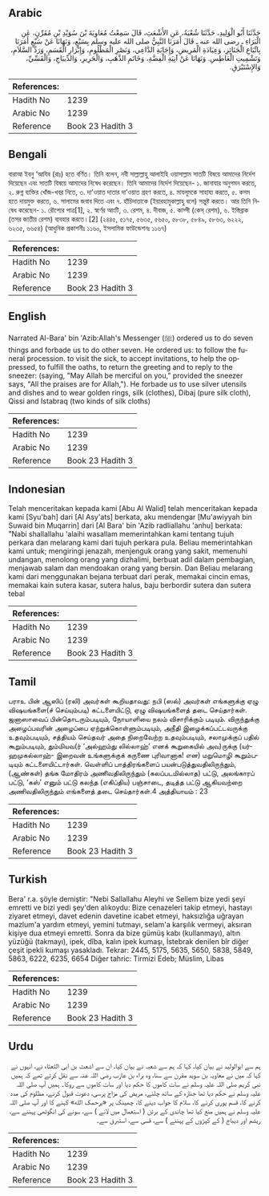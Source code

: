 ## Arabic


<div dir="rtl" lang="ar" style={{fontSize:'larger',backgroundColor:'#f8f9fa',padding:20}}>
حَدَّثَنَا أَبُو الْوَلِيدِ، حَدَّثَنَا شُعْبَةُ، عَنِ الأَشْعَثِ، قَالَ سَمِعْتُ مُعَاوِيَةَ بْنَ سُوَيْدِ بْنِ مُقَرِّنٍ، عَنِ الْبَرَاءِ ـ رضى الله عنه ـ قَالَ أَمَرَنَا النَّبِيُّ صلى الله عليه وسلم بِسَبْعٍ، وَنَهَانَا عَنْ سَبْعٍ أَمَرَنَا بِاتِّبَاعِ الْجَنَائِزِ، وَعِيَادَةِ الْمَرِيضِ، وَإِجَابَةِ الدَّاعِي، وَنَصْرِ الْمَظْلُومِ، وَإِبْرَارِ الْقَسَمِ، وَرَدِّ السَّلاَمِ، وَتَشْمِيتِ الْعَاطِسِ‏.‏ وَنَهَانَا عَنْ آنِيَةِ الْفِضَّةِ، وَخَاتَمِ الذَّهَبِ، وَالْحَرِيرِ، وَالدِّيبَاجِ، وَالْقَسِّيِّ، وَالإِسْتَبْرَقِ‏.‏
</div>
<div style={{backgroundColor:'#f8f9fa',padding:20, marginBottom: 10}}><table> <thead> <tr> <th>References:</th> <th></th> </tr> </thead> <tbody><tr><td>Hadith No</td><td>1239</td></tr><tr><td>Arabic No</td><td>1239</td></tr><tr><td>Reference</td><td>Book 23 Hadith 3</td></tr></tbody></table></div>

## Bengali


<div dir="ltr" lang="bn" style={{fontSize:'larger',backgroundColor:'#f8f9fa',padding:20}}>
বারাআ ইবনু ‘আযিব (রাঃ) হতে বর্ণিত। তিনি বলেন, নবী সাল্লাল্লাহু আলাইহি ওয়াসাল্লাম সাতটি বিষয়ে আমাদের নির্দেশ দিয়েছেন এবং সাতটি বিষয়ে আমাদের নিষেধ করেছেন। তিনি আমাদের নির্দেশ দিয়েছেন- ১. জানাযার অনুগমন করতে, ২. রুগ্ন ব্যক্তির খোঁজ-খবর নিতে, ৩. দা’ওয়াত দাতার দা’ওয়াত গ্রহণ করতে, ৪. মাযলূমকে সাহায্য করতে, ৫. কসম হতে দায়মুক্ত করতে, ৬. সালামের জবাব দিতে এবং ৭. হাঁচিদাতাকে (ইয়ারহামুকাল্লাহু বলে) সন্তুষ্ট করতে। আর তিনি নিষেধ করেছেন- ১. রৌপ্যের পাত্র[1], ২. স্বর্ণের আংটি, ৩. রেশম, ৪. দীবাজ, ৫. কাস্সী (কেস্ রেশম), ৬. ইস্তিব্রাক (তসর জাতীয় রেশম) ব্যবহার করতে।[2] (২৪৪৫, ৫১৭৫, ৫৬৩৫, ৫৬৫০, ৫৮৩৮, ৫৮৪৯, ৫৮৬৩, ৬২২২, ৬২৩৫, ৬৬৫৪) (আধুনিক প্রকাশনীঃ ১১৬০, ইসলামিক ফাউন্ডেশনঃ ১১৬৭)
</div>
<div style={{backgroundColor:'#f8f9fa',padding:20, marginBottom: 10}}><table> <thead> <tr> <th>References:</th> <th></th> </tr> </thead> <tbody><tr><td>Hadith No</td><td>1239</td></tr><tr><td>Arabic No</td><td>1239</td></tr><tr><td>Reference</td><td>Book 23 Hadith 3</td></tr></tbody></table></div>

## English


<div dir="ltr" lang="en" style={{fontSize:'larger',backgroundColor:'#f8f9fa',padding:20}}>
Narrated Al-Bara' bin 'Azib:Allah's Messenger (ﷺ) ordered us to do seven things and forbade us to do other seven. He ordered us: to follow the funeral procession. to visit the sick, to accept invitations, to help the oppressed, to fulfill the oaths, to return the greeting and to reply to the sneezer: (saying, "May Allah be merciful on you," provided the sneezer says, "All the praises are for Allah,"). He forbade us to use silver utensils and dishes and to wear golden rings, silk (clothes), Dibaj (pure silk cloth), Qissi and Istabraq (two kinds of silk cloths)
</div>
<div style={{backgroundColor:'#f8f9fa',padding:20, marginBottom: 10}}><table> <thead> <tr> <th>References:</th> <th></th> </tr> </thead> <tbody><tr><td>Hadith No</td><td>1239</td></tr><tr><td>Arabic No</td><td>1239</td></tr><tr><td>Reference</td><td>Book 23 Hadith 3</td></tr></tbody></table></div>

## Indonesian


<div dir="ltr" lang="id" style={{fontSize:'larger',backgroundColor:'#f8f9fa',padding:20}}>
Telah menceritakan kepada kami [Abu Al Walid] telah menceritakan kepada kami [Syu'bah] dari [Al Asy'ats] berkata, aku mendengar [Mu'awiyyah bin Suwaid bin Muqarrin] dari [Al Bara' bin 'Azib radliallahu 'anhu] berkata: "Nabi shallallahu 'alaihi wasallam memerintahkan kami tentang tujuh perkara dan melarang kami dari tujuh perkara pula. Beliau memerintahkan kami untuk; mengiringi jenazah, menjenguk orang yang sakit, memenuhi undangan, menolong orang yang dizhalimi, berbuat adil dalam pembagian, menjawab salam dan mendoakan orang yang bersin. Dan Beliau melarang kami dari menggunakan bejana terbuat dari perak, memakai cincin emas, memakai kain sutera kasar, sutera halus, baju berbordir sutera dan sutera tebal
</div>
<div style={{backgroundColor:'#f8f9fa',padding:20, marginBottom: 10}}><table> <thead> <tr> <th>References:</th> <th></th> </tr> </thead> <tbody><tr><td>Hadith No</td><td>1239</td></tr><tr><td>Arabic No</td><td>1239</td></tr><tr><td>Reference</td><td>Book 23 Hadith 3</td></tr></tbody></table></div>

## Tamil


<div dir="ltr" lang="ta" style={{fontSize:'larger',backgroundColor:'#f8f9fa',padding:20}}>
பராஉ பின் ஆஸிப் (ரலி) அவர்கள் கூறியதாவது: நபி (ஸல்) அவர்கள் எங்களுக்கு ஏழு விஷயங்களை(ச் செய்யும்படி) கட்டளையிட்டு, ஏழு விஷயங்களைத் தடை செய்தார்கள். ஜனாஸாவைப் பின்தொடரும்படியும், நோயாளியை நலம் விசாரிக்கும் படியும். விருந்துக்கு அழைப்பவரின் அழைப்பை ஏற்றுக்கொள்ளும்படியும், அநீதி இழைக்கப்பட்டவருக்கு உதவும்படியும், சத்தியம் செய்தவர் அதை நிறைவேற்ற உதவும்படியும், சலாமுக்குப் பதில் கூறும்படியும், தும்மியவ(ர் ‘அல்ஹம்து லில்லாஹ்’ எனக் கூறுகையில் அவ)ருக்கு (யர்ஹமுகல்லாஹ்- இறைவன் உங்களுக்குக் கருணை புரிவானாக! என) மறுமொழி கூறும்படியும் கட்டளையிட்டார்கள். வெள்ளிப் பாத்திரங்களைப் பயன்படுத்துவதிலிருந்தும், (ஆண்கள்) தங்க மோதிரம் அணிவதிலிருந்தும் (கலப்படமில்லாத) பட்டு, அலங்காரப் பட்டு, ‘கஸ்’ எனும் பட்டு கலந்த (எகிப்திய) பஞ்சாடை, தடித்த பட்டு ஆகியவற்றை அணிவதிலிருந்தும் எங்களைத் தடை செய்தார்கள்.4 அத்தியாயம் : 23
</div>
<div style={{backgroundColor:'#f8f9fa',padding:20, marginBottom: 10}}><table> <thead> <tr> <th>References:</th> <th></th> </tr> </thead> <tbody><tr><td>Hadith No</td><td>1239</td></tr><tr><td>Arabic No</td><td>1239</td></tr><tr><td>Reference</td><td>Book 23 Hadith 3</td></tr></tbody></table></div>

## Turkish


<div dir="ltr" lang="tr" style={{fontSize:'larger',backgroundColor:'#f8f9fa',padding:20}}>
Bera' r.a. şöyle demiştir: "Nebi Sallallahu Aleyhi ve Sellem bize yedi şeyi emretti ve bizi yedi şey'den alıkoydu: Bize cenazeleri takip etmeyi, hastayı ziyaret etmeyi, davet edenin davetine icabet etmeyi, haksızlığa uğrayan mazlum'a yardım etmeyi, yemini tutmayı, selam'a karşılık vermeyi, aksıran kişiye dua etmeyi emretti. Sonra da bize gümüş kabı (kullanmayı), altın yüzüğü (takmayı), ipek, dîba, kalın ipek kumaşı, İstebrak denilen bîr diğer çeşit ipekli kumaşı yasakladı. Tekrar: 2445, 5175, 5635, 5650, 5838, 5849, 5863, 6222, 6235, 6654 Diğer tahric: Tirmizi Edeb; Müslim, Libas
</div>
<div style={{backgroundColor:'#f8f9fa',padding:20, marginBottom: 10}}><table> <thead> <tr> <th>References:</th> <th></th> </tr> </thead> <tbody><tr><td>Hadith No</td><td>1239</td></tr><tr><td>Arabic No</td><td>1239</td></tr><tr><td>Reference</td><td>Book 23 Hadith 3</td></tr></tbody></table></div>

## Urdu


<div dir="rtl" lang="ur" style={{fontSize:'larger',backgroundColor:'#f8f9fa',padding:20}}>
ہم سے ابوالولید نے بیان کیا، کہا کہ ہم سے شعبہ نے بیان کیا، ان سے اشعث بن ابی الثعثاء نے، انہوں نے کہا کہ میں نے معاویہ بن سوید مقرن سے سنا، وہ براء بن عازب رضی اللہ عنہ سے نقل کرتے تھے کہ ہمیں نبی کریم صلی اللہ علیہ وسلم نے سات کاموں کا حکم دیا اور سات کاموں سے روکا۔ ہمیں آپ صلی اللہ علیہ وسلم نے حکم دیا تھا جنازہ کے ساتھ چلنے، مریض کی مزاج پرسی، دعوت قبول کرنے، مظلوم کی مدد کرنے کا، قسم پوری کرنے کا، سلام کا جواب دینے کا، چھینک پر «يرحمک الله» کہنے کا اور آپ صلی اللہ علیہ وسلم نے ہمیں منع کیا تھا چاندی کے برتن ( استعمال میں لانے ) سے، سونے کی انگوٹھی پہننے سے، ریشم اور دیباج ( کے کپڑوں کے پہننے ) سے، قسی سے، استبرق سے۔
</div>
<div style={{backgroundColor:'#f8f9fa',padding:20, marginBottom: 10}}><table> <thead> <tr> <th>References:</th> <th></th> </tr> </thead> <tbody><tr><td>Hadith No</td><td>1239</td></tr><tr><td>Arabic No</td><td>1239</td></tr><tr><td>Reference</td><td>Book 23 Hadith 3</td></tr></tbody></table></div>